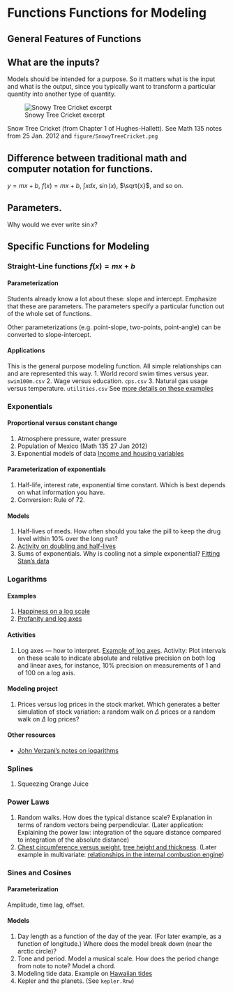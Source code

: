 Functions Functions for Modeling
================================

General Features of Functions
-----------------------------
## What are the inputs?
Models should be intended for a purpose.  So it matters what is the input and what is the output, since you typically want to transform a particular quantity into another type of quantity.

![Snowy Tree Cricket excerpt](figures/SnowyTreeCricket.png)

Snow Tree Cricket (from Chapter 1 of Hughes-Hallett).  See Math 135 notes from 25 Jan. 2012 and ```figure/SnowyTreeCricket.png```

## Difference between traditional math and computer notation for functions.
$y = mx + b$, $f(x) = mx + b$, $\int x dx$, $\sin(x)$, $\sqrt{x}$, and so on.

## Parameters.  
Why would we ever write $\sin x$?

Specific Functions for Modeling
-------------------------------

### Straight-Line functions $f(x) = mx + b$

#### Parameterization
Students already know a lot about these: slope and intercept.  Emphasize that these are parameters.  The parameters specify a particular function out of the whole set of functions.

Other parameterizations (e.g. point-slope, two-points, point-angle) can be converted to slope-intercept.

#### Applications
This is the general purpose modeling function.  All simple relationships can and are represented this way.
1. World record swim times versus year. ```swim100m.csv```
2. Wage versus education. ```cps.csv```
3. Natural gas usage versus temperature. ```utilities.csv```
See [more details on these examples](http://rpubs.com/dtkaplan/577)


### Exponentials 
#### Proportional versus constant change
1. Atmosphere pressure, water pressure
2. Population of Mexico (Math 135 27 Jan 2012)
3. Exponential models of data [Income and housing variables](http://dl.dropbox.com/u/5098197/Exercises/HTML/AC-Income-and-Housing/AC-Income-and-Housing-A.html?access=AC7)

#### Parameterization of exponentials
1. Half-life, interest rate, exponential time constant.  Which is best depends on what information you have.
2. Conversion: Rule of 72.

#### Models
1. Half-lives of meds.  How often should you take the pill to keep the drug level within 10% over the long run?
2. [Activity on doubling and half-lives](http://dl.dropbox.com/u/5098197/Math135/In-Class/doubling-activity.pdf) 
3. Sums of exponentials.  Why is cooling not a simple exponential?  [Fitting Stan's data](http://rpubs.com/dtkaplan/558) 

### Logarithms

#### Examples
1. [Happiness on a log scale](http://test.causeweb.org/wiki/mosaic/index.php/File:Happiness-and-log-scale.jpg) 
2. [Profanity and log axes](http://xkcd.com/798/)

#### Activities
1. Log axes --- how to interpret.  [Example of log axes](http://dl.dropbox.com/u/5098197/Math135/In-Class/LogAxes.pdf). Activity: Plot intervals on these scale to indicate absolute and relative precision on both log and linear axes, for instance, 10% precision on measurements of 1 and of 100 on a log axis.

#### Modeling project
1. Prices versus log prices in the stock market.  Which generates a better simulation of stock variation: a random walk on $\Delta$ prices or a random walk on $\Delta$ log prices?

#### Other resources
* [John Verzani's notes on logarithms](http://www.rpubs.com/jverzani/278)

### Splines
1. Squeezing Orange Juice  

### Power Laws
1. Random walks.  How does the typical distance scale?  Explanation in terms of random vectors being perpendicular.  (Later application: Explaining the power law: integration of the square distance compared to integration of the absolute distance)
2. [Chest circumference versus weight](https://dl.dropbox.com/u/5098197/PREP2012/Primate-Body-Shape.pdf), [tree height and thickness](https://dl.dropbox.com/u/5098197/PREP2012/Tree-Strength.pdf).  (Later example in multivariate: [relationships in the internal combustion engine](https://dl.dropbox.com/u/5098197/PREP2012/engine-speed.pdf))

### Sines and Cosines

#### Parameterization
Amplitude, time lag, offset.

#### Models
1. Day length as a function of the day of the year.  (For later example, as a function of longitude.)  Where does the model break down (near the arctic circle)?
2. Tone and period.  Model a musical scale.  How does the period change from note to note?  Model a chord.
3. Modeling tide data.  Example on [Hawaiian tides](http://rpubs.com/dtkaplan/540)
4. Kepler and the planets.  (See ```kepler.Rnw```)

